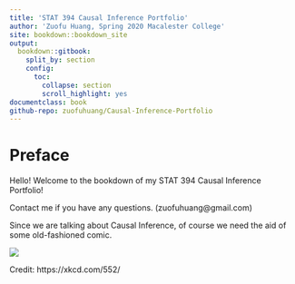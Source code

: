 ```yaml
---
title: 'STAT 394 Causal Inference Portfolio'
author: 'Zuofu Huang, Spring 2020 Macalester College'
site: bookdown::bookdown_site
output: 
  bookdown::gitbook:
    split_by: section
    config:
      toc:
        collapse: section
        scroll_highlight: yes
documentclass: book  
github-repo: zuofuhuang/Causal-Inference-Portfolio
---
```

  
# Preface {-}

Hello! Welcome to the bookdown of my STAT 394 Causal Inference Portfolio! 

Contact me if you have any questions. (zuofuhuang@gmail.com)

Since we are talking about Causal Inference, of course we need the aid of some old-fashioned comic.

![](startingComic.png)

Credit: https://xkcd.com/552/


